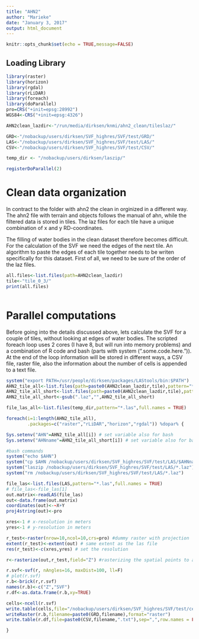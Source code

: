 ```yaml
---
title: "AHN2"
author: "Marieke"
date: "January 3, 2017"
output: html_document
---
```


```r
knitr::opts_chunk$set(echo = TRUE,message=FALSE)
```


## Loading Library
```r
library(raster)
library(horizon)
library(rgdal)
library(rLiDAR)
library(foreach)
library(doParallel)
pro=CRS("+init=epsg:28992")
WGS84<-CRS("+init=epsg:4326")

AHN2clean_lazdir<-"/run/media/dirksen/knmi/ahn2_clean/tileslaz/"

GRD<-"/nobackup/users/dirksen/SVF_highres/SVF/test/GRD/"
LAS<-"/nobackup/users/dirksen/SVF_highres/SVF/test/LAS/"
CSV<-"/nobackup/users/dirksen/SVF_highres/SVF/test/CSV/"

temp_dir <- "/nobackup/users/dirksen/laszip/"

registerDoParallel(2)
```

# Clean data organization
In contract to the folder with ahn2 the clean in orginized in a different way. The ahn2 file with terrain and objects follows the manual of ahn, while the filtered data is stored in tiles. The laz files for each tile have a unique combination of x and y RD-coordinates. 

The filling of water bodies in the clean dataset therefore becomes difficult. For the calculation of the SVF we need the edges of the next tile. An algorithm to paste the edges of each tile together needs to be writen specifically for this dataset. First of all, we need to be sure of the order of the laz files. 
```r
all.files<-list.files(path=AHN2clean_lazdir)
tile<-"tile_0_3/"
print(all.files)



```
# Parallel computations
Before going into the details discussed above, lets calculate the SVF for a couple of tiles, without looking at edges of water bodies. The scripted foreach loop uses 2 cores (I have 8, but will run into memory problems) and a combination of R code and bash (parts with system (".some.code.here.")). At the end of the loop information will be stored in different ways, a CSV file, raster file, also the information about the number of cells is appended to a text file. 
```r
system("export PATH=/usr/people/dirksen/packages/LAStools/bin:$PATH")
AHN2_tile_all<-list.files(path=paste0(AHN2clean_lazdir,tile),pattern="*_2.laz",full.names = TRUE)
AHN2_tile_all_short<-list.files(path=paste0(AHN2clean_lazdir,tile),pattern="*_2.laz")
AHN2_tile_all_short<-gsub(".laz","",AHN2_tile_all_short)

file_las_all<-list.files(temp_dir,pattern="*.las",full.names = TRUE)

foreach(i=1:length(AHN2_tile_all),
        .packages=c("raster","rLiDAR","horizon","rgdal")) %dopar% {

Sys.setenv("AHN"=AHN2_tile_all[i]) # set variable also for bash
Sys.setenv("AHNname"=AHN2_tile_all_short[i]) # set variable also for bash

#bash commands
system("echo $AHN")
system("cp $AHN /nobackup/users/dirksen/SVF_highres/SVF/test/LAS/$AHNname.laz")
system("laszip /nobackup/users/dirksen/SVF_highres/SVF/test/LAS/*.laz")
system("rm /nobackup/users/dirksen/SVF_highres/SVF/test/LAS/*.laz")

file_las<-list.files(LAS,pattern="*.las",full.names = TRUE)
# file_las<-file_las[1]
out.matrix<-readLAS(file_las)
out<-data.frame(out.matrix)
coordinates(out)<-~X+Y
proj4string(out)<-pro

xres<-1 # x-resolution in meters
yres<-1 # y-resolution in meters

r_test<-raster(nrow=10,ncol=10,crs=pro) #dummy raster with projection
extent(r_test)<-extent(out) # same extent as the las file
res(r_test)<-c(xres,yres) # set the resolution

r<-rasterize(out,r_test,field="Z") #rasterizing the spatial points to a 1x1 grid

r.svf<-svf(r, nAngles=16, maxDist=100, ll=F)
# plot(r.svf)
r.b<-brick(r,r.svf)
names(r.b)<-c("Z","SVF")
r.df<-as.data.frame(r.b,xy=TRUE)

cells<-ncell(r.svf)
write.table(cells,file="/nobackup/users/dirksen/SVF_highres/SVF/test/cells.txt",row.names=FALSE,col.names=FALSE,append=TRUE)
writeRaster(r.b,filename=paste0(GRD,filename),format="raster")
write.table(r.df,file=paste0(CSV,filename,".txt"),sep=",",row.names = FALSE)

}
```

